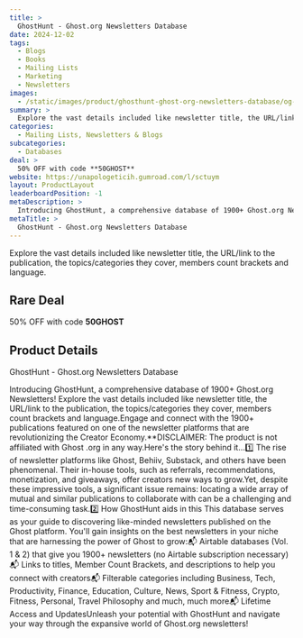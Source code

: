 ```yaml
---
title: >
  GhostHunt - Ghost.org Newsletters Database
date: 2024-12-02
tags:
  - Blogs
  - Books
  - Mailing Lists
  - Marketing
  - Newsletters
images:
  - /static/images/product/ghosthunt-ghost-org-newsletters-database/og-image.png
summary: >
  Explore the vast details included like newsletter title, the URL/link to the publication, the topics/categories they cover, members count brackets and language.
categories:
  - Mailing Lists, Newsletters & Blogs
subcategories:
  - Databases
deal: >
  50% OFF with code **50GHOST**
website: https://unapologeticih.gumroad.com/l/sctuym
layout: ProductLayout
leaderboardPosition: -1
metaDescription: >
  Introducing GhostHunt, a comprehensive database of 1900+ Ghost.org Newsletters! Explore the vast details included like newsletter title, the URL/link to the publication, the topics/categories they cover, members count brackets and language.Engage and connect with the 1900+ publications featured on one of the newsletter platforms that are revolutionizing the Creator Economy.**DISCLAIMER: The product is not affiliated with Ghost .org in any way.Here's the story behind it...1️⃣ The rise of newsletter platforms like Ghost, Behiiv, Substack, and others have been phenomenal. Their in-house tools, such as referrals, recommendations, monetization, and giveaways, offer creators new ways to grow.Yet, despite these impressive tools, a significant issue remains: locating a wide array of mutual and similar publications to collaborate with can be a challenging and time-consuming task.2️⃣ How GhostHunt aids in this This database serves as your guide to discovering like-minded newsletters published on the Ghost platform. You'll gain insights on the best newsletters in your niche that are harnessing the power of Ghost to grow:📬 Airtable databases (Vol. 1 &amp; 2) that give you 1900+ newsletters (no Airtable subscription necessary)📬 Links to titles, Member Count Brackets, and descriptions to help you connect with creators📬 Filterable categories including Business, Tech, Productivity, Finance, Education, Culture, News, Sport &amp; Fitness, Crypto, Fitness, Personal, Travel Philosophy and much, much more📬 Lifetime Access and UpdatesUnleash your potential with GhostHunt and navigate your way through the expansive world of Ghost.org newsletters!
metaTitle: >
  GhostHunt - Ghost.org Newsletters Database
---
```

Explore the vast details included like newsletter title, the URL/link to the publication, the topics/categories they cover, members count brackets and language.

## Rare Deal

50% OFF with code **50GHOST**

## Product Details

GhostHunt - Ghost.org Newsletters Database

Introducing GhostHunt, a comprehensive database of 1900+ Ghost.org Newsletters! Explore the vast details included like newsletter title, the URL/link to the publication, the topics/categories they cover, members count brackets and language.Engage and connect with the 1900+ publications featured on one of the newsletter platforms that are revolutionizing the Creator Economy.**DISCLAIMER: The product is not affiliated with Ghost .org in any way.Here's the story behind it...1️⃣ The rise of newsletter platforms like Ghost, Behiiv, Substack, and others have been phenomenal. Their in-house tools, such as referrals, recommendations, monetization, and giveaways, offer creators new ways to grow.Yet, despite these impressive tools, a significant issue remains: locating a wide array of mutual and similar publications to collaborate with can be a challenging and time-consuming task.2️⃣ How GhostHunt aids in this This database serves as your guide to discovering like-minded newsletters published on the Ghost platform. You'll gain insights on the best newsletters in your niche that are harnessing the power of Ghost to grow:📬 Airtable databases (Vol. 1 &amp; 2) that give you 1900+ newsletters (no Airtable subscription necessary)📬 Links to titles, Member Count Brackets, and descriptions to help you connect with creators📬 Filterable categories including Business, Tech, Productivity, Finance, Education, Culture, News, Sport &amp; Fitness, Crypto, Fitness, Personal, Travel Philosophy and much, much more📬 Lifetime Access and UpdatesUnleash your potential with GhostHunt and navigate your way through the expansive world of Ghost.org newsletters!
